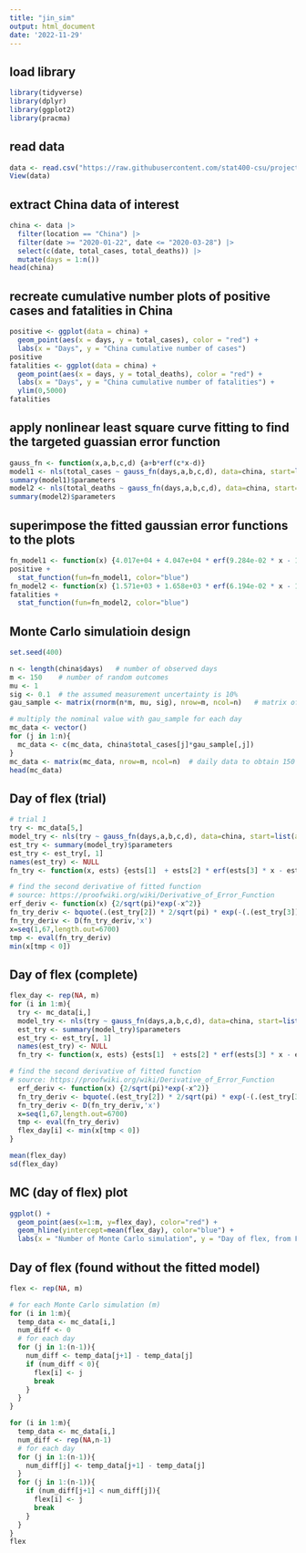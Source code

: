 ```yaml
---
title: "jin_sim"
output: html_document
date: '2022-11-29'
---
```


## load library

```r
library(tidyverse)
library(dplyr)
library(ggplot2)
library(pracma)
```

## read data

```r
data <- read.csv("https://raw.githubusercontent.com/stat400-csu/project-5/main/owid-covid-data.csv")
View(data)
```

## extract China data of interest

```r
china <- data |>
  filter(location == "China") |>
  filter(date >= "2020-01-22", date <= "2020-03-28") |>
  select(c(date, total_cases, total_deaths)) |>
  mutate(days = 1:n())
head(china)
```

## recreate cumulative number plots of positive cases and fatalities in China

```r
positive <- ggplot(data = china) +
  geom_point(aes(x = days, y = total_cases), color = "red") +
  labs(x = "Days", y = "China cumulative number of cases")
positive
fatalities <- ggplot(data = china) +
  geom_point(aes(x = days, y = total_deaths), color = "red") +
  labs(x = "Days", y = "China cumulative number of fatalities") +
  ylim(0,5000)
fatalities
```

## apply nonlinear least square curve fitting to find the targeted guassian error function

```r
gauss_fn <- function(x,a,b,c,d) {a+b*erf(c*x-d)}
model1 <- nls(total_cases ~ gauss_fn(days,a,b,c,d), data=china, start=list(a=10000,b=10000,c=0.1,d=1))
summary(model1)$parameters
model2 <- nls(total_deaths ~ gauss_fn(days,a,b,c,d), data=china, start=list(a=10000,b=10000,c=0.1,d=1))
summary(model2)$parameters
```

## superimpose the fitted gaussian error functions to the plots

```r
fn_model1 <- function(x) {4.017e+04 + 4.047e+04 * erf(9.284e-02 * x - 1.732e+00)}
positive +
  stat_function(fun=fn_model1, color="blue")
fn_model2 <- function(x) {1.571e+03 + 1.658e+03 * erf(6.194e-02 * x - 1.533e+00)}
fatalities +
  stat_function(fun=fn_model2, color="blue")
```

## Monte Carlo simulatioin design

```r
set.seed(400)

n <- length(china$days)   # number of observed days
m <- 150    # number of random outcomes
mu <- 1
sig <- 0.1  # the assumed measurement uncertainty is 10%
gau_sample <- matrix(rnorm(n*m, mu, sig), nrow=m, ncol=n)   # matrix of gaussian distribution

# multiply the nominal value with gau_sample for each day
mc_data <- vector()
for (j in 1:n){
  mc_data <- c(mc_data, china$total_cases[j]*gau_sample[,j])
}
mc_data <- matrix(mc_data, nrow=m, ncol=n)  # daily data to obtain 150 series of cases
head(mc_data)
```

## Day of flex (trial)

```r
# trial 1
try <- mc_data[5,]
model_try <- nls(try ~ gauss_fn(days,a,b,c,d), data=china, start=list(a=2200,b=2200,c=0.1,d=1))
est_try <- summary(model_try)$parameters
est_try <- est_try[, 1]
names(est_try) <- NULL
fn_try <- function(x, ests) {ests[1]  + ests[2] * erf(ests[3] * x - ests[4])}

# find the second derivative of fitted function
# source: https://proofwiki.org/wiki/Derivative_of_Error_Function
erf_deriv <- function(x) {2/sqrt(pi)*exp(-x^2)}
fn_try_deriv <- bquote(.(est_try[2]) * 2/sqrt(pi) * exp(-(.(est_try[3]) * x - .(est_try[4]))^2))
fn_try_deriv <- D(fn_try_deriv,'x')
x=seq(1,67,length.out=6700)
tmp <- eval(fn_try_deriv)
min(x[tmp < 0])
```

## Day of flex (complete)

```r
flex_day <- rep(NA, m)
for (i in 1:m){
  try <- mc_data[i,]
  model_try <- nls(try ~ gauss_fn(days,a,b,c,d), data=china, start=list(a=2200,b=2200,c=0.1,d=1))
  est_try <- summary(model_try)$parameters
  est_try <- est_try[, 1]
  names(est_try) <- NULL
  fn_try <- function(x, ests) {ests[1]  + ests[2] * erf(ests[3] * x - ests[4])}

# find the second derivative of fitted function
# source: https://proofwiki.org/wiki/Derivative_of_Error_Function
  erf_deriv <- function(x) {2/sqrt(pi)*exp(-x^2)}
  fn_try_deriv <- bquote(.(est_try[2]) * 2/sqrt(pi) * exp(-(.(est_try[3]) * x - .(est_try[4]))^2))
  fn_try_deriv <- D(fn_try_deriv,'x')
  x=seq(1,67,length.out=6700)
  tmp <- eval(fn_try_deriv)
  flex_day[i] <- min(x[tmp < 0])
}

mean(flex_day)
sd(flex_day)
```

## MC (day of flex) plot

```r
ggplot() +
  geom_point(aes(x=1:m, y=flex_day), color="red") +
  geom_hline(yintercept=mean(flex_day), color="blue") +
  labs(x = "Number of Monte Carlo simulation", y = "Day of flex, from February 15")
```

## Day of flex (found without the fitted model)

```r
flex <- rep(NA, m)

# for each Monte Carlo simulation (m)
for (i in 1:m){
  temp_data <- mc_data[i,]
  num_diff <- 0
  # for each day
  for (j in 1:(n-1)){
    num_diff <- temp_data[j+1] - temp_data[j]
    if (num_diff < 0){
      flex[i] <- j
      break
    }
  }
}

for (i in 1:m){
  temp_data <- mc_data[i,]
  num_diff <- rep(NA,n-1)
  # for each day
  for (j in 1:(n-1)){
    num_diff[j] <- temp_data[j+1] - temp_data[j]
  }
  for (j in 1:(n-1)){
    if (num_diff[j+1] < num_diff[j]){
      flex[i] <- j
      break
    }
  }
}
flex
```







